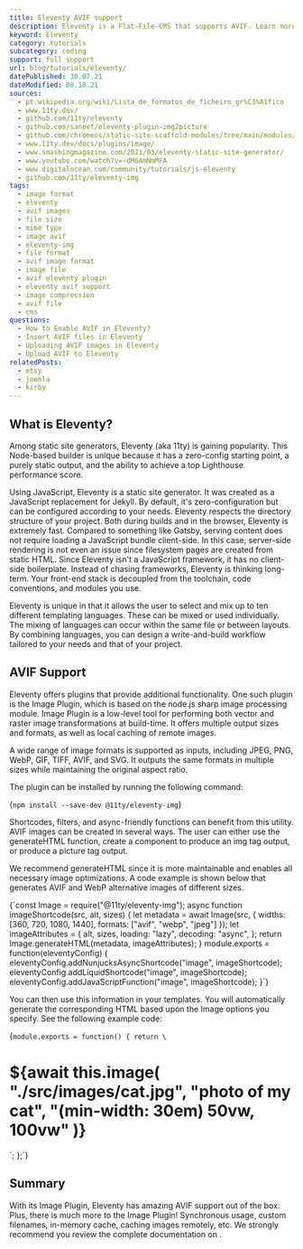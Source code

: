 ```yaml
---
title: Eleventy AVIF support
description: Eleventy is a Flat-File-CMS that supports AVIF. Learn more here.
keyword: Eleventy
category: tutorials
subcategory: coding
support: full support
url: blog/tutorials/eleventy/
datePublished: 30.07.21
dateModified: 08.10.21
sources:
  - pt.wikipedia.org/wiki/Lista_de_formatos_de_ficheiro_gr%C3%A1fico
  - www.11ty.dev/
  - github.com/11ty/eleventy
  - github.com/saneef/eleventy-plugin-img2picture
  - github.com/chromeos/static-site-scaffold-modules/tree/main/modules/eleventy-plugin-local-respimg
  - www.11ty.dev/docs/plugins/image/
  - www.smashingmagazine.com/2021/03/eleventy-static-site-generator/
  - www.youtube.com/watch?v=-dM6AmNmMFA
  - www.digitalocean.com/community/tutorials/js-eleventy
  - github.com/11ty/eleventy-img
tags:
  - image format
  - eleventy
  - avif images
  - file size
  - mime type
  - image avif
  - eleventy-img
  - file format
  - avif image format
  - image file
  - avif eleventy plugin
  - eleventy avif support
  - image compression
  - avif file
  - cms
questions:
  - How to Enable AVIF in Eleventy?
  - Insert AVIF files in Eleventy
  - Uploading AVIF images in Eleventy
  - Upload AVIF to Eleventy
relatedPosts:
  - etsy
  - joomla
  - kirby
---
```


## What is Eleventy?

Among static site generators, Eleventy (aka 11ty) is gaining popularity. This Node-based builder is unique because it has a zero-config starting point, a purely static output, and the ability to achieve a top Lighthouse performance score.

Using JavaScript, Eleventy is a static site generator. It was created as a JavaScript replacement for Jekyll. By default, it's zero-configuration but can be configured according to your needs. Eleventy respects the directory structure of your project. Both during builds and in the browser, Eleventy is extremely fast. Compared to something like Gatsby, serving content does not require loading a JavaScript bundle client-side. In this case, server-side rendering is not even an issue since filesystem pages are created from static HTML. Since Eleventy isn't a JavaScript framework, it has no client-side boilerplate. Instead of chasing frameworks, Eleventy is thinking long-term. Your front-end stack is decoupled from the toolchain, code conventions, and modules you use.

Eleventy is unique in that it allows the user to select and mix up to ten different templating languages. These can be mixed or used individually. The mixing of languages can occur within the same file or between layouts. By combining languages, you can design a write-and-build workflow tailored to your needs and that of your project.

## AVIF Support

Eleventy offers plugins that provide additional functionality. One such plugin is the Image Plugin, which is based on the node.js sharp image processing module. Image Plugin is a low-level tool for performing both vector and raster image transformations at build-time. It offers multiple output sizes and formats, as well as local caching of remote images.

A wide range of image formats is supported as inputs, including JPEG, PNG, WebP, GIF, TIFF, AVIF, and SVG. It outputs the same formats in multiple sizes while maintaining the original aspect ratio.

The plugin can be installed by running the following command:

<Syntax language="javascript">{`npm install --save-dev @11ty/eleventy-img`}</Syntax>

Shortcodes, filters, and async-friendly functions can benefit from this utility. AVIF images can be created in several ways. The user can either use the generateHTML function, create a component to produce an img tag output, or produce a picture tag output.

We recommend generateHTML since it is more maintainable and enables all necessary image optimizations. A code example is shown below that generates AVIF and WebP alternative images of different sizes.

<Syntax language="javascript">
  {`const Image = require("@11ty/eleventy-img");
async function imageShortcode(src, alt, sizes) {
let metadata = await Image(src, {
widths: [360, 720, 1080, 1440],
formats: ["avif", "webp", "jpeg"]
});
let imageAttributes = {
alt, sizes, loading: "lazy", decoding: "async",
};
return Image.generateHTML(metadata, imageAttributes);
}
module.exports = function(eleventyConfig) {
eleventyConfig.addNunjucksAsyncShortcode("image", imageShortcode);
eleventyConfig.addLiquidShortcode("image", imageShortcode);
eleventyConfig.addJavaScriptFunction("image", imageShortcode);
}`}
</Syntax>

You can then use this information in your templates. You will automatically generate the corresponding HTML based upon the Image options you specify. See the following example code:

<Syntax language="javascript">{`module.exports = function() {
  return \`<h1>\${await this.image(
    "./src/images/cat.jpg",
    "photo of my cat",
    "(min-width: 30em) 50vw, 100vw"
  )}</h1>\`;
};`}</Syntax>

## Summary

With its Image Plugin, Eleventy has amazing AVIF support out of the box. Plus, there is much more to the Image Plugin! Synchronous usage, custom filenames, in-memory cache, caching images remotely, etc. We strongly recommend you review the complete documentation on <Link href="www.11ty.dev/docs/plugins/image/" text="11ty.dev"/>.

